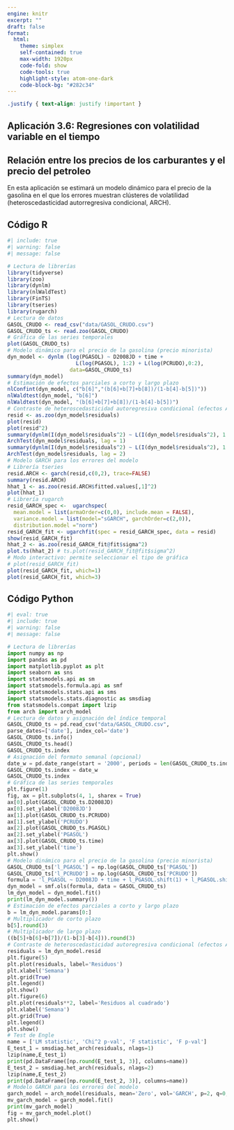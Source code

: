 ```yaml
---
engine: knitr
excerpt: ""
draft: false
format: 
  html:
    theme: simplex
    self-contained: true
    max-width: 1920px
    code-fold: show
    code-tools: true
    highlight-style: atom-one-dark
    code-block-bg: "#282c34"
---
```


```css
.justify { text-align: justify !important }
```

::: justify
# Aplicación 3.6: Regresiones con volatilidad variable en el tiempo  {.unnumbered}

## Relación entre los precios de los carburantes y el precio del petroleo {.unnumbered}

En esta aplicación se estimará un modelo dinámico para el precio de la gasolina en el que los errores muestran clústeres de volatilidad (heteroscedasticidad autorregresiva condicional, ARCH).
:::

## Código R {.unnumbered}

```r
#| include: true
#| warning: false
#| message: false

# Lectura de librerías
library(tidyverse)
library(zoo)
library(dynlm)
library(nlWaldTest)
library(FinTS)
library(tseries)
library(rugarch)
# Lectura de datos
GASOL_CRUDO <- read_csv("data/GASOL_CRUDO.csv")
GASOL_CRUDO_ts <- read.zoo(GASOL_CRUDO)
# Gráfica de las series temporales
plot(GASOL_CRUDO_ts)
# Modelo dinámico para el precio de la gasolina (precio minorista)
dyn_model <- dynlm (log(PGASOL) ~ D2008JD + time + 
                      L(log(PGASOL), 1:2) + L(log(PCRUDO),0:2), 
                    data=GASOL_CRUDO_ts)
summary(dyn_model)
# Estimación de efectos parciales a corto y largo plazo
nlConfint(dyn_model, c("b[6]","(b[6]+b[7]+b[8])/(1-b[4]-b[5])"))
nlWaldtest(dyn_model, "b[6]")
nlWaldtest(dyn_model, "(b[6]+b[7]+b[8])/(1-b[4]-b[5])")
# Contraste de heteroscedasticidad autoregresiva condicional (efectos ARCH)
resid <- as.zoo(dyn_model$residuals)
plot(resid)
plot(resid^2)
summary(dynlm(I(dyn_model$residuals^2) ~ L(I(dyn_model$residuals^2), 1:1)))
ArchTest(dyn_model$residuals, lag = 1)
summary(dynlm(I(dyn_model$residuals^2) ~ L(I(dyn_model$residuals^2), 1:2)))
ArchTest(dyn_model$residuals, lag = 2)
# Modelo GARCH para los errores del modelo
# Librería tseries
resid.ARCH <- garch(resid,c(0,2), trace=FALSE)
summary(resid.ARCH)
hhat_1 <- as.zoo(resid.ARCH$fitted.values[,1]^2)
plot(hhat_1)
# Librería rugarch
resid_GARCH_spec <-  ugarchspec(
  mean.model = list(armaOrder=c(0,0), include.mean = FALSE),
  variance.model = list(model="sGARCH", garchOrder=c(2,0)),
  distribution.model ="norm")
resid_GARCH_fit <- ugarchfit(spec = resid_GARCH_spec, data = resid)
show(resid_GARCH_fit)
hhat_2 <- as.zoo(resid_GARCH_fit@fit$sigma^2)
plot.ts(hhat_2) # ts.plot(resid_GARCH_fit@fit$sigma^2)
# Modo interactivo: permite seleccionar el tipo de gráfica
# plot(resid_GARCH_fit)
plot(resid_GARCH_fit, which=1)
plot(resid_GARCH_fit, which=3)
```

## Código Python {.unnumbered}

```python
#| eval: true
#| include: true
#| warning: false
#| message: false

# Lectura de librerías
import numpy as np
import pandas as pd
import matplotlib.pyplot as plt
import seaborn as sns
import statsmodels.api as sm
import statsmodels.formula.api as smf
import statsmodels.stats.api as sms
import statsmodels.stats.diagnostic as smsdiag
from statsmodels.compat import lzip
from arch import arch_model
# Lectura de datos y asignación del índice temporal
GASOL_CRUDO_ts = pd.read_csv("data/GASOL_CRUDO.csv", 
parse_dates=['date'], index_col='date')
GASOL_CRUDO_ts.info()
GASOL_CRUDO_ts.head()
GASOL_CRUDO_ts.index
# Asignación del formato semanal (opcional)
date_w = pd.date_range(start = '2000', periods = len(GASOL_CRUDO_ts.index), freq = 'W')
GASOL_CRUDO_ts.index = date_w
GASOL_CRUDO_ts.index
# Gráfica de las series temporales
plt.figure(1)
fig, ax = plt.subplots(4, 1, sharex = True)
ax[0].plot(GASOL_CRUDO_ts.D2008JD)
ax[0].set_ylabel('D2008JD')
ax[1].plot(GASOL_CRUDO_ts.PCRUDO)
ax[1].set_ylabel('PCRUDO')
ax[2].plot(GASOL_CRUDO_ts.PGASOL)
ax[2].set_ylabel('PGASOL')
ax[3].plot(GASOL_CRUDO_ts.time)
ax[3].set_ylabel('time')
plt.show()
# Modelo dinámico para el precio de la gasolina (precio minorista)
GASOL_CRUDO_ts['l_PGASOL'] = np.log(GASOL_CRUDO_ts['PGASOL'])
GASOL_CRUDO_ts['l_PCRUDO'] = np.log(GASOL_CRUDO_ts['PCRUDO'])
formula = 'l_PGASOL ~ D2008JD + time + l_PGASOL.shift(1) + l_PGASOL.shift(2) + l_PCRUDO + l_PCRUDO.shift(1) + l_PCRUDO.shift(2)'
dyn_model = smf.ols(formula, data = GASOL_CRUDO_ts)
lm_dyn_model = dyn_model.fit()
print(lm_dyn_model.summary())
# Estimación de efectos parciales a corto y largo plazo
b = lm_dyn_model.params[0:]
# Multiplicador de corto plazo
b[5].round(3)
# Multiplicador de largo plazo
((b[5]+b[6]+b[7])/(1-b[3]-b[4])).round(3)
# Contraste de heteroscedasticidad autoregresiva condicional (efectos ARCH)
residuals = lm_dyn_model.resid
plt.figure(5)
plt.plot(residuals, label='Residuos')
plt.xlabel('Semana')
plt.grid(True)
plt.legend()
plt.show()
plt.figure(6)
plt.plot(residuals**2, label='Residuos al cuadrado')
plt.xlabel('Semana')
plt.grid(True)
plt.legend()
plt.show()
# Test de Engle
name = ['LM statistic', 'Chi^2 p-val', 'F statistic', 'F p-val']
E_test_1 = smsdiag.het_arch(residuals, nlags=1)
lzip(name,E_test_1)
print(pd.DataFrame([np.round(E_test_1, 3)], columns=name))
E_test_2 = smsdiag.het_arch(residuals, nlags=2)
lzip(name,E_test_2)
print(pd.DataFrame([np.round(E_test_2, 3)], columns=name))
# Modelo GARCH para los errores del modelo
garch_model = arch_model(residuals, mean='Zero', vol='GARCH', p=2, q=0, dist='normal')
mv_garch_model = garch_model.fit()
print(mv_garch_model)
fig = mv_garch_model.plot()
plt.show()
```
